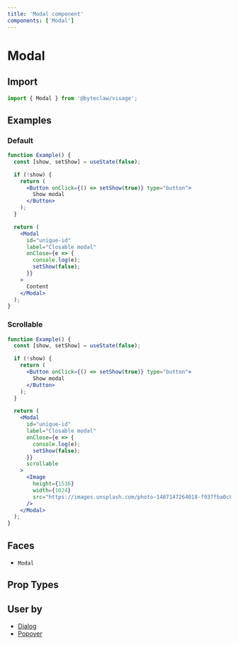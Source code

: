 ```yaml
---
title: 'Modal component'
components: ['Modal']
---
```


# Modal

## Import

```js transpile=false
import { Modal } from '@byteclaw/visage';
```

## Examples

### Default

```jsx live=true
function Example() {
  const [show, setShow] = useState(false);

  if (!show) {
    return (
      <Button onClick={() => setShow(true)} type="button">
        Show modal
      </Button>
    );
  }

  return (
    <Modal
      id="unique-id"
      label="Closable modal"
      onClose={e => {
        console.log(e);
        setShow(false);
      }}
    >
      Content
    </Modal>
  );
}
```

### Scrollable

```jsx live=true
function Example() {
  const [show, setShow] = useState(false);

  if (!show) {
    return (
      <Button onClick={() => setShow(true)} type="button">
        Show modal
      </Button>
    );
  }

  return (
    <Modal
      id="unique-id"
      label="Closable modal"
      onClose={e => {
        console.log(e);
        setShow(false);
      }}
      scrollable
    >
      <Image
        height={1536}
        width={1024}
        src="https://images.unsplash.com/photo-1487147264018-f937fba0c817?ixlib=rb-1.2.1&ixid=eyJhcHBfaWQiOjEyMDd9&auto=format&fit=crop&w=1024&q=80"
      />
    </Modal>
  );
}
```

## Faces

- `Modal`

## Prop Types

<PropTypes component="Modal" />

## User by

- [Dialog](./dialog)
- [Popover](./popover)
